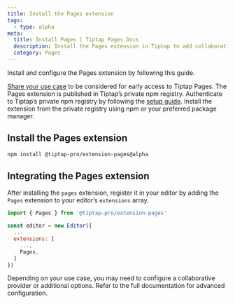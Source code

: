 ```yaml
---
title: Install the Pages extension
tags:
  - type: alpha
meta:
  title: Install Pages | Tiptap Pages Docs
  description: Install the Pages extension in Tiptap to add collaborative page management to your editor and app. Learn more in the docs!
  category: Pages
---
```



<EnterpriseCalloutAuto variant="pages" renderMode="sidebar" />

Install and configure the Pages extension by following this guide.

<Requirements>
    <RequirementItem label="1. Request access">
        <a href="https://tiptap-suite.notion.site/1b601ffa3ebc80a281a8ea0b03b19bdd?pvs=105">Share your use case</a> to be considered for early access to Tiptap Pages.
    </RequirementItem>
    <RequirementItem label="2. Access the private registry">
        The Pages extension is published in Tiptap’s private npm registry. Authenticate to Tiptap’s private npm registry by following the <a href="/guides/pro-extensions">setup guide</a>.
    </RequirementItem>
    <RequirementItem label="3. Install the extension">
        Install the extension from the private registry using npm or your preferred package manager.
    </RequirementItem>
</Requirements>

## Install the Pages extension

```bash
npm install @tiptap-pro/extension-pages@alpha
```

## Integrating the Pages extension

After installing the `pages` extension, register it in your editor by adding the `Pages` extension to your editor’s `extensions` array.

```js
import { Pages } from '@tiptap-pro/extension-pages'

const editor = new Editor({
  ...
  extensions: [
    ...,
    Pages,
  ]
})
```

Depending on your use case, you may need to configure a collaborative provider or additional options. Refer to the full documentation for advanced configuration.
